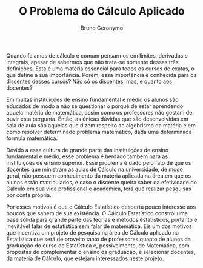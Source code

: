 % O Problema do Cálculo Aplicado
% Bruno Geronymo


Quando falamos de cálculo é comum pensarmos em limites, derivadas e
integrais, apesar de sabermos que não trata-se somente dessas três
definições. Esta é uma matéria essencial para todos os cursos de exatas,
o que define a sua importância. Porém, essa importância é conhecida para
os discentes desses cursos? Não só os discentes, mas, e quanto aos
docentes?

Em muitas instituições de ensino fundamental e médio os alunos são
educados de modo a não se questionar o porquê de estar aprendendo aquela
matéria de matemática, assim como os professores não gostam de ouvir
esta pergunta. Então, as únicas dúvidas que são desenvolvidas em sala de
aula são aquelas que dizem respeito ao algebrismo da matéria e em como
resolver determinado problema matemático, dada uma determinada fórmula
matemática. 

Devido a essa cultura de grande parte das instituições de ensino
fundamental e médio, esse problema é herdado também para as instituições
de ensino superior. Esse problema é dado pelo fato de que os docentes
que ministram as aulas de Cálculo na universidade, de modo geral, não
possuem conhecimento da matéria aplicada na área em que os alunos estão
matriculados, e caso o discente queira saber da efetividade do Cálculo
em sua vida profissional e acadêmica, terá que realizar pesquisas por
conta própria.

Por esses motivos é que o Cálculo Estatístico desperta pouco interesse
aos poucos que sabem de sua existência. O Cálculo Estatístico constrói
uma base sólida para grande parte das teorias e métodos estatísticos,
portanto é inevitável falar de estatística sem falar de matemática. Eis
um dos motivos que incentiva um projeto de pesquisa na área de Cálculo
aplicado na Estatística que será de proveito tanto de professores quanto
de alunos da graduação do curso de Estatística e, possivelmente, de
Matemática, com  propostas de complementar o ensino da graduação, e 
selecionar docentes, da matéria de Cálculo, que estejam interessados
neste projeto.